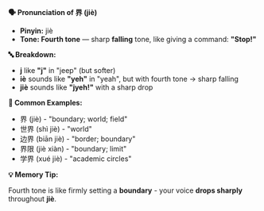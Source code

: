**🗣️ Pronunciation of 界 (jiè)**

- **Pinyin:** jiè
- **Tone: Fourth tone** — sharp **falling** tone, like giving a command: **"Stop!"**

**🔤 Breakdown:**

- **j** like **"j"** in "jeep" (but softer)
- **iè** sounds like **"yeh"** in "yeah", but with fourth tone → sharp falling
- **jiè** sounds like **"jyeh!"** with a sharp drop

**📝 Common Examples:**

- 界 (jiè) - "boundary; world; field"
- 世界 (shì jiè) - "world"
- 边界 (biān jiè) - "border; boundary"
- 界限 (jiè xiàn) - "boundary; limit"
- 学界 (xué jiè) - "academic circles"

**💡 Memory Tip:**

Fourth tone is like firmly setting a **boundary** - your voice **drops sharply** throughout **jiè**.
